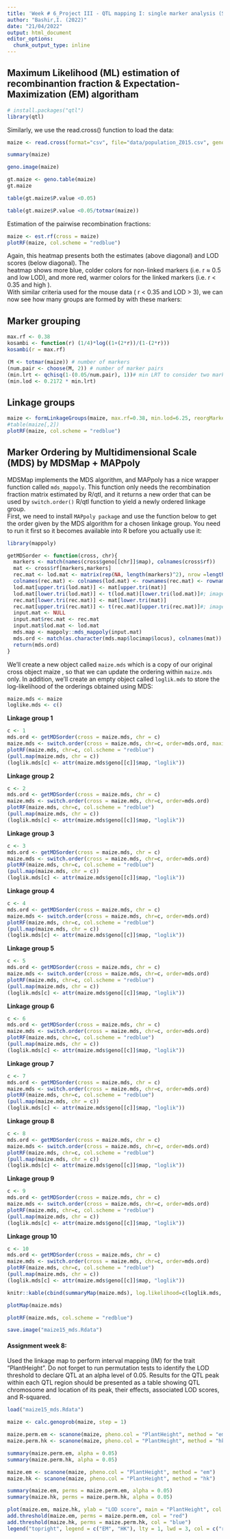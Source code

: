 ```yaml
---
title: 'Week # 6_Project III - QTL mapping I: single marker analysis (SMA)'
author: "Bashir,I. (2022)"
date: "21/04/2022"
output: html_document
editor_options: 
  chunk_output_type: inline
---
```


## Maximum Likelihood (ML) estimation of recombinantion fraction & Expectation-Maximization (EM) algoritham

```r
# install.packages("qtl")
library(qtl)
```

Similarly, we use the read.cross() function to load the data:

```r
maize <- read.cross(format="csv", file="data/population_Z015.csv", genotypes=c("0", "1", "2"), crosstype = "riself")
```

```r
summary(maize)
```

```r
geno.image(maize)
```

```r
gt.maize <- geno.table(maize)
gt.maize
```

```r
table(gt.maize$P.value <0.05)
```

```r
table(gt.maize$P.value <0.05/totmar(maize))
```

Estimation of the pairwise recombination fractions:

```r
maize <- est.rf(cross = maize)
plotRF(maize, col.scheme = "redblue")
```

Again, this heatmap presents both the estimates (above diagonal) and LOD scores (below diagonal). The\
heatmap shows more blue, colder colors for non-linked markers (i.e. r $\approx$ 0.5 and low LOD), and more red, warmer colors for the linked markers (i.e. r $<$ 0.35 and high ).\
With similar criteria used for the mouse data ( r $<$ 0.35 and LOD $>$ 3), we can now see how many groups are formed by with these markers:

## Marker grouping

```r
max.rf <- 0.38
kosambi <- function(r) (1/4)*log((1+(2*r))/(1-(2*r)))
kosambi(r = max.rf)
```

```r
(M <- totmar(maize)) # number of markers
(num.pair <- choose(M, 2)) # number of marker pairs
(min.lrt <- qchisq(1-(0.05/num.pair), 1))# min LRT to consider two markers linked
(min.lod <- 0.2172 * min.lrt)

```

## Linkage groups

```r
maize <- formLinkageGroups(maize, max.rf=0.38, min.lod=6.25, reorgMarkers=TRUE)
#table(maize[,2])
plotRF(maize, col.scheme = "redblue")

```

## Marker Ordering by Multidimensional Scale (MDS) by MDSMap + MAPpoly

MDSMap implements the MDS algorithm, and MAPpoly has a nice wrapper function called `mds_mappoly`. This function only needs the recombination fraction matrix estimated by R/qtl, and it returns a new order that can be used by `switch.order()` R/qtl function to yield a newly ordered linkage group.\
First, we need to install `MAPpoly package` and use the function below to get the order given by the MDS algorithm for a chosen linkage group. You need to run it first so it becomes available into R before you actually use it:

```r
library(mappoly)
```

```r
getMDSorder <- function(cross, chr){
  markers <- match(names(cross$geno[[chr]]$map), colnames(cross$rf))
  mat <- cross$rf[markers,markers]
  rec.mat <- lod.mat <- matrix(rep(NA, length(markers)^2), nrow =length(markers))
  colnames(rec.mat) <- colnames(lod.mat) <- rownames(rec.mat) <- rownames(lod.mat) <- colnames(mat)
  lod.mat[upper.tri(lod.mat)] <- mat[upper.tri(mat)]
  lod.mat[lower.tri(lod.mat)] <- t(lod.mat)[lower.tri(lod.mat)]#; image(lod.mat)
  rec.mat[lower.tri(rec.mat)] <- mat[lower.tri(mat)]
  rec.mat[upper.tri(rec.mat)] <- t(rec.mat)[upper.tri(rec.mat)]#; image(rec.mat)
  input.mat <- NULL
  input.mat$rec.mat <- rec.mat
  input.mat$lod.mat <- lod.mat
  mds.map <- mappoly::mds_mappoly(input.mat)
  mds.ord <- match(as.character(mds.map$locimap$locus), colnames(mat))
  return(mds.ord)
}
```

We'll create a new object called `maize.mds` which is a copy of our original cross object maize , so that we can update the ordering within `maize.mds` only. In addition, we'll create an empty object called `loglik.mds` to store the log-likelihood of the orderings obtained using MDS:

```r
maize.mds <- maize
loglike.mds <- c()
```

**Linkage group 1**

```r
c <- 1
mds.ord <- getMDSorder(cross = maize.mds, chr = c)
maize.mds <- switch.order(cross = maize.mds, chr=c, order=mds.ord, maxit = 10000, tol=1e-5)
plotRF(maize.mds, chr=c, col.scheme = "redblue")
(pull.map(maize.mds, chr = c))
(loglik.mds[c] <- attr(maize.mds$geno[[c]]$map, "loglik"))

```

**Linkage group 2**

```r
c <- 2
mds.ord <- getMDSorder(cross = maize.mds, chr = c)
maize.mds <- switch.order(cross = maize.mds, chr=c, order=mds.ord)
plotRF(maize.mds, chr=c, col.scheme = "redblue")
(pull.map(maize.mds, chr = c))
(loglik.mds[c] <- attr(maize.mds$geno[[c]]$map, "loglik"))
```

**Linkage group 3**

```r
c <- 3
mds.ord <- getMDSorder(cross = maize.mds, chr = c)
maize.mds <- switch.order(cross = maize.mds, chr=c, order=mds.ord)
plotRF(maize.mds, chr=c, col.scheme = "redblue")
(pull.map(maize.mds, chr = c))
(loglik.mds[c] <- attr(maize.mds$geno[[c]]$map, "loglik"))
```

**Linkage group 4**

```r
c <- 4
mds.ord <- getMDSorder(cross = maize.mds, chr = c)
maize.mds <- switch.order(cross = maize.mds, chr=c, order=mds.ord)
plotRF(maize.mds, chr=c, col.scheme = "redblue")
(pull.map(maize.mds, chr = c))
(loglik.mds[c] <- attr(maize.mds$geno[[c]]$map, "loglik"))
```

**Linkage group 5**

```r
c <- 5
mds.ord <- getMDSorder(cross = maize.mds, chr = c)
maize.mds <- switch.order(cross = maize.mds, chr=c, order=mds.ord)
plotRF(maize.mds, chr=c, col.scheme = "redblue")
(pull.map(maize.mds, chr = c))
(loglik.mds[c] <- attr(maize.mds$geno[[c]]$map, "loglik"))
```

**Linkage group 6**

```r
c <- 6
mds.ord <- getMDSorder(cross = maize.mds, chr = c)
maize.mds <- switch.order(cross = maize.mds, chr=c, order=mds.ord)
plotRF(maize.mds, chr=c, col.scheme = "redblue")
(pull.map(maize.mds, chr = c))
(loglik.mds[c] <- attr(maize.mds$geno[[c]]$map, "loglik"))
```

**Linkage group 7**

```r
c <- 7
mds.ord <- getMDSorder(cross = maize.mds, chr = c)
maize.mds <- switch.order(cross = maize.mds, chr=c, order=mds.ord)
plotRF(maize.mds, chr=c, col.scheme = "redblue")
(pull.map(maize.mds, chr = c))
(loglik.mds[c] <- attr(maize.mds$geno[[c]]$map, "loglik"))
```

**Linkage group 8**

```r
c <- 8
mds.ord <- getMDSorder(cross = maize.mds, chr = c)
maize.mds <- switch.order(cross = maize.mds, chr=c, order=mds.ord)
plotRF(maize.mds, chr=c, col.scheme = "redblue")
(pull.map(maize.mds, chr = c))
(loglik.mds[c] <- attr(maize.mds$geno[[c]]$map, "loglik"))
```

**Linkage group 9**

```r
c <- 9
mds.ord <- getMDSorder(cross = maize.mds, chr = c)
maize.mds <- switch.order(cross = maize.mds, chr=c, order=mds.ord)
plotRF(maize.mds, chr=c, col.scheme = "redblue")
(pull.map(maize.mds, chr = c))
(loglik.mds[c] <- attr(maize.mds$geno[[c]]$map, "loglik"))
```

**Linkage group 10**

```r
c <- 10
mds.ord <- getMDSorder(cross = maize.mds, chr = c)
maize.mds <- switch.order(cross = maize.mds, chr=c, order=mds.ord)
plotRF(maize.mds, chr=c, col.scheme = "redblue")
(pull.map(maize.mds, chr = c))
(loglik.mds[c] <- attr(maize.mds$geno[[c]]$map, "loglik"))
```

```r
knitr::kable(cbind(summaryMap(maize.mds), log.likelihood=c(loglik.mds, sum(loglik.mds))))
```

```r
plotMap(maize.mds)
```

```r
plotRF(maize.mds, col.scheme = "redblue")
```

```r
save.image("maize15_mds.Rdata")
```

#### **Assignment week 8:**

Used the linkage map to perform interval mapping (IM) for the trait "PlantHeight". Do not forget to run permutation tests to identify the LOD threshold to declare QTL at an alpha level of 0.05. Results for the QTL peak within each QTL region should be presented as a table showing QTL chromosome and location of its peak, their effects, associated LOD scores, and R-squared.

```r
load("maize15_mds.Rdata")
```

```r
maize <- calc.genoprob(maize, step = 1)
```

```r
maize.perm.em <- scanone(maize, pheno.col = "PlantHeight", method = "em", n.perm = 1000, verbose = FALSE)
maize.perm.hk <- scanone(maize, pheno.col = "PlantHeight", method = "hk", n.perm = 1000, verbose = FALSE)
```

```r
summary(maize.perm.em, alpha = 0.05)
summary(maize.perm.hk, alpha = 0.05)
```

```r
maize.em <- scanone(maize, pheno.col = "PlantHeight", method = "em")
maize.hk <- scanone(maize, pheno.col = "PlantHeight", method = "hk")
```

```r
summary(maize.em, perms = maize.perm.em, alpha = 0.05)
summary(maize.hk, perms = maize.perm.hk, alpha = 0.05)
```

```r
plot(maize.em, maize.hk, ylab = "LOD score", main = "PlantHeight", col = c("red", "blue"), lwd = 3)
add.threshold(maize.em, perms = maize.perm.em, col = "red")
add.threshold(maize.hk, perms = maize.perm.hk, col = "blue")
legend("topright", legend = c("EM", "HK"), lty = 1, lwd = 3, col = c("red", "blue"))
```
